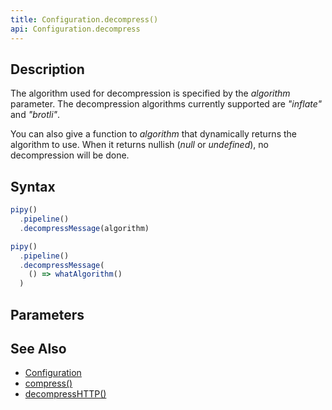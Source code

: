 ```yaml
---
title: Configuration.decompress()
api: Configuration.decompress
---
```


## Description

<Summary/>

<FilterDiagram
  name="decompress"
  input="Message"
  output="Message"
/>

The algorithm used for decompression is specified by the _algorithm_ parameter. The decompression algorithms currently supported are _"inflate"_ and _"brotli"_.

You can also give a function to _algorithm_ that dynamically returns the algorithm to use. When it returns nullish (_null_ or _undefined_), no decompression will be done.

## Syntax

``` js
pipy()
  .pipeline()
  .decompressMessage(algorithm)

pipy()
  .pipeline()
  .decompressMessage(
    () => whatAlgorithm()
  )
```

## Parameters

<Parameters/>

## See Also

* [Configuration](/reference/api/Configuration)
* [compress()](/reference/api/Configuration/compress)
* [decompressHTTP()](/reference/api/Configuration/decompressHTTP)
